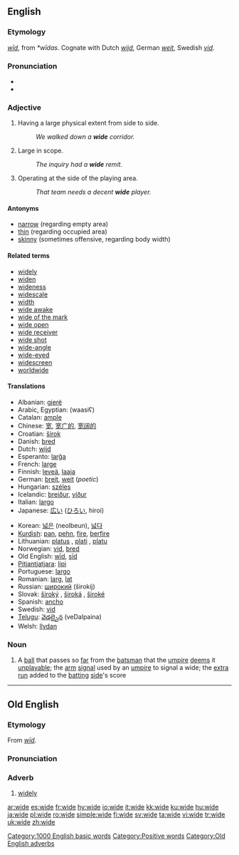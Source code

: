 ==English==

===Etymology===
{{OE.}} ''[[wid|wīd]]'', from {{Ger.}} ''*wīdas''.  Cognate with Dutch ''[[wijd]]'', German ''[[weit]]'', Swedish ''[[vid]]''.

===Pronunciation===
{{IPA|/waɪd/}}
*{{audio|en-us-wide.ogg|Audio (US)}}
*{{rhymes|aɪd}}

===Adjective===
{{en-ad2|'''wide'''|'''[[wider]]'''|'''[[widest]]'''}}

# Having a large physical extent from side to side.
#:''We walked down a '''wide''' corridor.''
# Large in scope.
#:''The inquiry had a '''wide''' remit.''
# {{sports}} Operating at the side of the playing area.
#:''That team needs a decent '''wide''' player.''

====Antonyms====
* [[narrow]] (regarding empty area)
* [[thin]] (regarding occupied area)
* [[skinny]] (sometimes offensive, regarding body width)

====Related terms====
*[[widely]]
*[[widen]]
*[[wideness]]
*[[widescale]]
*[[width]]
*[[wide awake]]
*[[wide of the mark]]
*[[wide open]]
*[[wide receiver]]
*[[wide shot]]
*[[wide-angle]]
*[[wide-eyed]]
*[[widescreen]]
*[[worldwide]]

====Translations====
{{top}}
*Albanian: [[gjerë]]
*Arabic, Egyptian: {{ARchar|[[واسع]]}} (waasiʕ)
*Catalan: [[ample]]
*Chinese: [[宽]], [[宽广的]], [[宽阔的]]
*Croatian: [[širok]]
*Danish: [[bred]]
*Dutch: [[wijd]]
*Esperanto: [[larĝa]]
*French: [[large]]
*Finnish: [[leveä]], [[laaja]]
*German: [[breit]], [[weit]] (''poetic'')
*Hungarian: [[széles]]
*Icelandic: [[breiður]], [[víður]]
*Italian: [[largo]]
*Japanese: [[広い]] ([[ひろい]], hiroi)
{{mid}}
*Korean: [[넓은]] (neolbeun), [[넓다]]
*[[Kurdish]]: [[pan]], [[pehn]], [[fire]], [[berfire]]
*Lithuanian: [[platus]] {{m}}, [[plati]] {{f}}, [[platu]] {{n}}
*Norwegian: [[vid]], [[bred]]
*Old English: [[wid#Old English|wīd]], [[sid#Old English|sīd]]
*[[Pitjantjatjara]]: [[lipi]]
*Portuguese: [[largo]]
*Romanian: [[larg]], [[lat]]
*Russian: [[широкий]] (širokij)
*Slovak: [[široký]] {{m}}, [[široká]] {{f}}, [[široké]] {{n}}
*Spanish: [[ancho]]
*Swedish: [[vid]]
*[[Telugu]]: [[వెడల్పైన]] (veDalpaina)
*Welsh: [[llydan]]
{{bottom}}

===Noun===
{{en-noun}}

# {{cricket}} A [[ball]] that passes so [[far]] from the [[batsman]] that the [[umpire]] [[deem]]s it [[unplayable]]; the [[arm]] [[signal]] used by an [[umpire]] to signal a wide; the [[extra]] [[run]] added to the [[batting]] [[side]]'s score

[[Category:1000 English basic words]]
[[Category:Positive words]]

----

==Old English==

===Etymology===
From ''[[wid|wīd]]''.

===Pronunciation===
{{IPA|/wi:d/}}

===Adverb===
{{Unicode|'''wīde'''}}

# [[widely]]

[[Category:Old English adverbs]]

[[ar:wide]]
[[es:wide]]
[[fr:wide]]
[[hy:wide]]
[[io:wide]]
[[it:wide]]
[[kk:wide]]
[[ku:wide]]
[[hu:wide]]
[[ja:wide]]
[[pl:wide]]
[[ro:wide]]
[[simple:wide]]
[[fi:wide]]
[[sv:wide]]
[[ta:wide]]
[[vi:wide]]
[[tr:wide]]
[[uk:wide]]
[[zh:wide]]